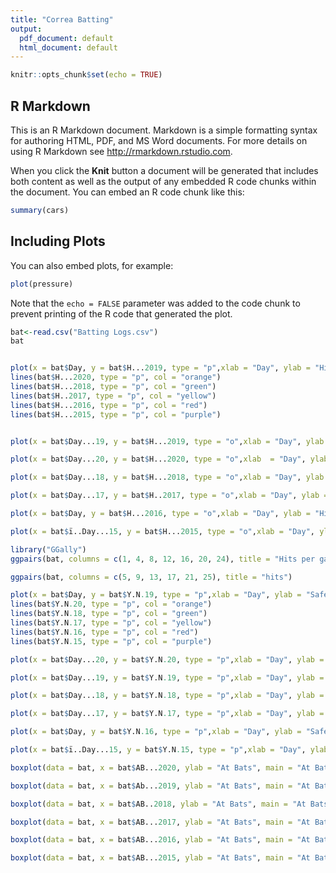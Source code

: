 ---
title: "Correa Batting"
output:
  pdf_document: default
  html_document: default
---

```{r setup, include=FALSE}
knitr::opts_chunk$set(echo = TRUE)
```

## R Markdown

This is an R Markdown document. Markdown is a simple formatting syntax for authoring HTML, PDF, and MS Word documents. For more details on using R Markdown see <http://rmarkdown.rstudio.com>.

When you click the **Knit** button a document will be generated that includes both content as well as the output of any embedded R code chunks within the document. You can embed an R code chunk like this:

```{r cars}
summary(cars)
```

## Including Plots

You can also embed plots, for example:

```{r pressure, echo=FALSE}
plot(pressure)
```

Note that the `echo = FALSE` parameter was added to the code chunk to prevent printing of the R code that generated the plot.
```{r read}
bat<-read.csv("Batting Logs.csv")
bat


plot(x = bat$Day, y = bat$H...2019, type = "p",xlab = "Day", ylab = "Hit Count", main = "Hits by day - All", col = "Blue")
lines(bat$H...2020, type = "p", col = "orange")
lines(bat$H...2018, type = "p", col = "green")
lines(bat$H..2017, type = "p", col = "yellow")
lines(bat$H...2016, type = "p", col = "red")
lines(bat$H...2015, type = "p", col = "purple")


plot(x = bat$Day...19, y = bat$H...2019, type = "o",xlab = "Day", ylab = "Hit Count", main = "Hits by day - 2019", col = "Blue")

plot(x = bat$Day...20, y = bat$H...2020, type = "o",xlab  = "Day", ylab = "Hit Count", main = "Hits by day - 2020", col = "orange")

plot(x = bat$Day...18, y = bat$H...2018, type = "o",xlab = "Day", ylab = "Hit Count", main = "Hits by day - 2018", col = "green")

plot(x = bat$Day...17, y = bat$H..2017, type = "o",xlab = "Day", ylab = "Hit Count", main = "Hits by day - 2017", col = "yellow")

plot(x = bat$Day, y = bat$H...2016, type = "o",xlab = "Day", ylab = "Hit Count", main = "Hits by day - 2016", col = "red")

plot(x = bat$ï..Day...15, y = bat$H...2015, type = "o",xlab = "Day", ylab = "Hit Count", main = "Hits by day - 2015", col = "purple")

```
```{r pairs}
library("GGally")
ggpairs(bat, columns = c(1, 4, 8, 12, 16, 20, 24), title = "Hits per game")

ggpairs(bat, columns = c(5, 9, 13, 17, 21, 25), title = "hits")
```



```{r y/n}
plot(x = bat$Day, y = bat$Y.N.19, type = "p",xlab = "Day", ylab = "Safely Hit", main = "Hits by day - All", col = "Blue")
lines(bat$Y.N.20, type = "p", col = "orange")
lines(bat$Y.N.18, type = "p", col = "green")
lines(bat$Y.N.17, type = "p", col = "yellow")
lines(bat$Y.N.16, type = "p", col = "red")
lines(bat$Y.N.15, type = "p", col = "purple")

plot(x = bat$Day...20, y = bat$Y.N.20, type = "p",xlab = "Day", ylab = "Safely Hit", main = "Hits by day - 2020", col = "orange")

plot(x = bat$Day...19, y = bat$Y.N.19, type = "p",xlab = "Day", ylab = "Safely Hit", main = "Hits by day - 2019", col = "blue")

plot(x = bat$Day...18, y = bat$Y.N.18, type = "p",xlab = "Day", ylab = "Safely Hit", main = "Hits by day 2018", col = "green")

plot(x = bat$Day...17, y = bat$Y.N.17, type = "p",xlab = "Day", ylab = "Safely Hit", main = "Hits by day - 2017", col = "yellow")

plot(x = bat$Day, y = bat$Y.N.16, type = "p",xlab = "Day", ylab = "Safely Hit", main = "Hits by day  - 2016", col = "red")

plot(x = bat$ï..Day...15, y = bat$Y.N.15, type = "p",xlab = "Day", ylab = "Safely Hit", main = "Hits by day - 2015", col = "purple")
```



```{r boxplot}
boxplot(data = bat, x = bat$AB...2020, ylab = "At Bats", main = "At Bats per Game in 2020")

boxplot(data = bat, x = bat$Ab...2019, ylab = "At Bats", main = "At Bats per Game in 2019")

boxplot(data = bat, x = bat$AB..2018, ylab = "At Bats", main = "At Bats per Game in 2018")

boxplot(data = bat, x = bat$AB...2017, ylab = "At Bats", main = "At Bats per Game in 2017")

boxplot(data = bat, x = bat$AB...2016, ylab = "At Bats", main = "At Bats per Game in 2016")

boxplot(data = bat, x = bat$AB...2015, ylab = "At Bats", main = "At Bats per Game in 2015")
```